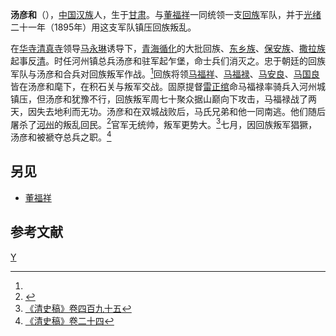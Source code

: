 {{Infobox military person
|name=汤彦和 |birth_date=
|death_date=
|birth_place=[[甘肃|甘肃]]
|death_place=
|image=
|caption=汤彦和
|nickname=
|allegiance= [[File:Flag_of_the_Qing_Dynasty_(1889-1912).svg|20px]]
|serviceyears=1895-1896
|rank= [[总兵|总兵]]<ref name="Michael Dillon 1999 136">{{cite book|url=https://books.google.com/books?id=BwuSpFiOFfYC&pg=PA136|title=China's Muslim Hui community: migration, settlement and sects|author=Michael Dillon|year=1999|publisher=Curzon Press|location=Richmond|page=136|isbn=9780700710263|archive-date=2014-07-04|archive-url=https://web.archive.org/web/20140704164110/http://books.google.com/books?id=BwuSpFiOFfYC&pg=PA136&dq=tang+yanhe&hl=en&ei=hJ4rTNHqCsb_lgfAteyqBA&sa=X&oi=book_result&ct=result&resnum=2&ved=0CDAQ6AEwAQ#v=snippet&q=tang%20yanhe%20brigadier-general&f=false|dead-url=no}}</ref>
|commands=
|battles=[[东干起义|撒拉族叛乱]]
|laterwork=
}}{{Chinese|s=汤彦和|t=湯彥和|p=Tāng Yànhé}}

'''汤彦和'''（{{bd|?||?|}}），[[中国|中国]][[汉族|汉族]]人，生于[[甘肃|甘肃]]。与[[董福祥|董福祥]]一同统领一支[[回族|回族]]军队，并于[[光绪|光绪]]二十一年（1895年）用这支军队镇压回族叛乱。

在[[华寺清真寺|华寺清真寺]]领导[[马永琳|马永琳]]诱导下，[[青海|青海]][[循化|循化]]的大批回族、[[东乡族|东乡族]]、[[保安族|保安族]]、[[撒拉族|撒拉族]]起事反[[清朝|清]]。时任河州镇总兵汤彦和驻军起乍堡，命士兵们消灭之。忠于朝廷的回族军队与汤彦和合兵对回族叛军作战。<ref name="Michael Dillon 1999 136"/>回族将领[[马福祥|马福祥]]、[[马福禄|马福禄]]、[[马安良|马安良]]、[[马国良_(清朝)|马国良]]皆在汤彦和麾下，在积石关与叛军交战。固原提督[[雷正绾|雷正绾]]命马福禄率骑兵入河州城镇压，但汤彦和犹豫不行，回族叛军周七十聚众据山巅向下攻击，马福禄战了两天，因失去地利而无功。汤彦和在双城战败后，马氏兄弟和他一同南逃。他们随后屠杀了[[河州|河州]]的叛乱回民。<ref>{{cite book|url=https://books.google.com/books?id=90CN0vtxdY0C&pg=PA144|title=Familiar strangers: a history of Muslims in Northwest China|author=Jonathan Neaman Lipman|year=2004|publisher=University of Washington Press|location=Seattle|page=168|isbn=0-295-97644-6|archive-date=2020-10-10|archive-url=https://web.archive.org/web/20201010021658/https://books.google.com/books?id=90CN0vtxdY0C&pg=PA144&dq=tang+yanhe&hl=en&ei=hJ4rTNHqCsb_lgfAteyqBA&sa=X&oi=book_result&ct=result&resnum=1&ved=0CCsQ6AEwAA#v=snippet&q=tang%20yanhe%20hezhou%20shuangcheng&f=false|dead-url=no}}</ref>官军无统帅，叛军更势大。<ref>[[:s:清史稿/卷495|《清史稿》卷四百九十五]]</ref>七月，因回族叛军猖獗，汤彦和被褫夺总兵之职。<ref>[[:s:清史稿/卷24|《清史稿》卷二十四]]</ref>

== 另见 ==
*[[董福祥|董福祥]]

== 参考文献 ==
{{reflist}}
{{Commons category}}

[[Category:汤姓|Y]]